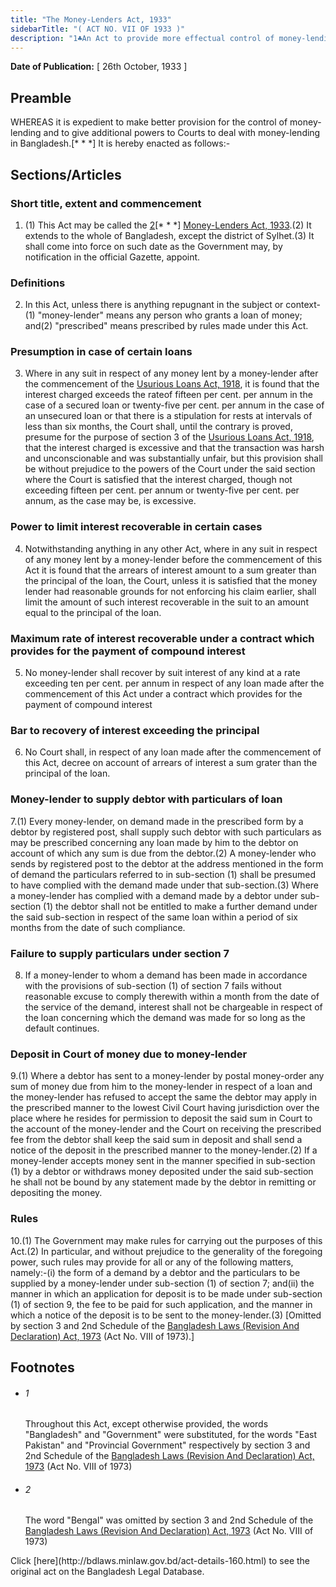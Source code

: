 ```yaml
---
title: "The Money-Lenders Act, 1933"
sidebarTitle: "( ACT NO. VII OF 1933 )"
description: "1♣An Act to provide more effectual control of money-lending in Bangladesh."
---
```


**Date of Publication:** [ 26th October, 1933 ]

## Preamble

WHEREAS it is expedient to make better provision for the control of money-lending and to give additional powers to Courts to deal with money-lending in Bangladesh.[\* \* \*] It is hereby enacted as follows:-

## Sections/Articles

### Short title, extent and commencement

1. (1) This Act may be called the [2](1)[\* \* \*] [Money-Lenders Act, 1933](/laws/act-160 "Money-Lenders Act, 1933").(2) It extends to the whole of Bangladesh, except the district of Sylhet.(3) It shall come into force on such date as the Government may, by notification in the official Gazette, appoint.

### Definitions

2. In this Act, unless there is anything repugnant in the subject or context-(1) "money-lender" means any person who grants a loan of money; and(2) "prescribed" means prescribed by rules made under this Act.

### Presumption in case of certain loans

3. Where in any suit in respect of any money lent by a money-lender after the commencement of the [Usurious Loans Act, 1918](/laws/act-109 "Usurious Loans Act, 1918"), it is found that the interest charged exceeds the rateof fifteen per cent. per annum in the case of a secured loan or twenty-five per cent. per annum in the case of an unsecured loan or that there is a stipulation for rests at intervals of less than six months, the Court shall, until the contrary is proved, presume for the purpose of section 3 of the [Usurious Loans Act, 1918](/laws/act-109 "Usurious Loans Act, 1918"), that the interest charged is excessive and that the transaction was harsh and unconscionable and was substantially unfair, but this provision shall be without prejudice to the powers of the Court under the said section where the Court is satisfied that the interest charged, though not exceeding fifteen per cent. per annum or twenty-five per cent. per annum, as the case may be, is excessive.

### Power to limit interest recoverable in certain cases

4. Notwithstanding anything in any other Act, where in any suit in respect of any money lent by a money-lender before the commencement of this Act it is found that the arrears of interest amount to a sum greater than the principal of the loan, the Court, unless it is satisfied that the money lender had reasonable grounds for not enforcing his claim earlier, shall limit the amount of such interest recoverable in the suit to an amount equal to the principal of the loan.

### Maximum rate of interest recoverable under a contract which provides for the payment of compound interest

5. No money-lender shall recover by suit interest of any kind at a rate exceeding ten per cent. per annum in respect of any loan made after the commencement of this Act under a contract which provides for the payment of compound interest

### Bar to recovery of interest exceeding the principal

6. No Court shall, in respect of any loan made after the commencement of this Act, decree on account of arrears of interest a sum grater than the principal of the loan.

### Money-lender to supply debtor with particulars of loan

7.(1) Every money-lender, on demand made in the prescribed form by a debtor by registered post, shall supply such debtor with such particulars as may be prescribed concerning any loan made by him to the debtor on account of which any sum is due from the debtor.(2) A money-lender who sends by registered post to the debtor at the address mentioned in the form of demand the particulars referred to in sub-section (1) shall be presumed to have complied with the demand made under that sub-section.(3) Where a money-lender has complied with a demand made by a debtor under sub-section (1) the debtor shall not be entitled to make a further demand under the said sub-section in respect of the same loan within a period of six months from the date of such compliance.

### Failure to supply particulars under section 7

8. If a money-lender to whom a demand has been made in accordance with the provisions of sub-section (1) of section 7 fails without reasonable excuse to comply therewith within a month from the date of the service of the demand, interest shall not be chargeable in respect of the loan concerning which the demand was made for so long as the default continues.

### Deposit in Court of money due to money-lender

9.(1) Where a debtor has sent to a money-lender by postal money-order any sum of money due from him to the money-lender in respect of a loan and the money-lender has refused to accept the same the debtor may apply in the prescribed manner to the lowest Civil Court having jurisdiction over the place where he resides for permission to deposit the said sum in Court to the account of the money-lender and the Court on receiving the prescribed fee from the debtor shall keep the said sum in deposit and shall send a notice of the deposit in the prescribed manner to the money-lender.(2) If a money-lender accepts money sent in the manner specified in sub-section (1) by a debtor or withdraws money deposited under the said sub-section he shall not be bound by any statement made by the debtor in remitting or depositing the money.

### Rules

10.(1) The Government may make rules for carrying out the purposes of this Act.(2) In particular, and without prejudice to the generality of the foregoing power, such rules may provide for all or any of the following matters, namely:-(i) the form of a demand by a debtor and the particulars to be supplied by a money-lender under sub-section (1) of section 7; and(ii) the manner in which an application for deposit is to be made under sub-section (1) of section 9, the fee to be paid for such application, and the manner in which a notice of the deposit is to be sent to the money-lender.(3) [Omitted by section 3 and 2nd Schedule of the [Bangladesh Laws (Revision And Declaration) Act, 1973](/laws/act-430 "Bangladesh Laws (Revision And Declaration) Act, 1973") (Act No. VIII of 1973).]

## Footnotes

- ###### 1

  Throughout this Act, except otherwise provided, the words "Bangladesh" and "Government" were substituted, for the words "East Pakistan" and "Provincial Government" respectively by section 3 and 2nd Schedule of the [Bangladesh Laws (Revision And Declaration) Act, 1973](/laws/act-430 "Bangladesh Laws (Revision And Declaration) Act, 1973") (Act No. VIII of 1973)

- ###### 2

  The word "Bengal" was omitted by section 3 and 2nd Schedule of the [Bangladesh Laws (Revision And Declaration) Act, 1973](/laws/act-430 "Bangladesh Laws (Revision And Declaration) Act, 1973") (Act No. VIII of 1973)

<Note>
  Click [here](http://bdlaws.minlaw.gov.bd/act-details-160.html) to see the original act on the Bangladesh Legal Database.
</Note>
